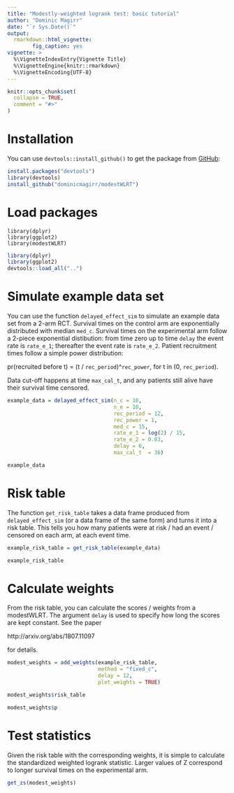```yaml
---
title: "Modestly-weighted logrank test: basic tutorial"
author: "Dominic Magirr"
date: "`r Sys.Date()`"
output: 
  rmarkdown::html_vignette:
        fig_caption: yes
vignette: >
  %\VignetteIndexEntry{Vignette Title}
  %\VignetteEngine{knitr::rmarkdown}
  %\VignetteEncoding{UTF-8}
---
```


```r
knitr::opts_chunk$set(
  collapse = TRUE,
  comment = "#>"
)
```

# Installation

You can use `devtools::install_github()` to get the package from [GitHub](https://github.com/dominicmagirr/modestWLRT):

```r
install.packages("devtools")
library(devtools)
install_github("dominicmagirr/modestWLRT")
```


# Load packages

```
library(dplyr)
library(ggplot2)
library(modestWLRT)
```

```r
library(dplyr)
library(ggplot2)
devtools::load_all("..")
```

# Simulate example data set

You can use the function `delayed_effect_sim` to simulate an example data set from a 2-arm RCT. Survival times on the control arm are exponentially distributed with median `med_c`. Survival times on the experimental arm follow a 2-piece exponential distibution: from time zero up to time `delay` the event rate is `rate_e_1`; thereafter the event rate is `rate_e_2`. Patient recruitment times follow a simple power distribution:

pr(recruited before t) = (t / `rec_period`)^`rec_power`, for t in (0, `rec_period`).

Data cut-off happens at time `max_cal_t`, and any patients still alive have their survival time censored.

```r
example_data = delayed_effect_sim(n_c = 10,
                                  n_e = 10,
                                  rec_period = 12,
                                  rec_power = 1,
                                  med_c = 15,
                                  rate_e_1 = log(2) / 15,
                                  rate_e_2 = 0.03,
                                  delay = 6,
                                  max_cal_t  = 36)

example_data
```


# Risk table

The function `get_risk_table` takes a data frame produced from `delayed_effect_sim` (or a data frame of the same form) and turns it into a risk table. This tells you how many patients were at risk / had an event / censored on each arm, at each event time.

```r
example_risk_table = get_risk_table(example_data)

example_risk_table
```

# Calculate weights

From the risk table, you can calculate the scores / weights from a modestWLRT. The argument `delay` is used to specify how long the scores are kept constant. See the paper

http://arxiv.org/abs/1807.11097

for details.

```r
modest_weights = add_weights(example_risk_table, 
                             method = "fixed_c", 
                             delay = 12, 
                             plot_weights = TRUE)
```

```r
modest_weights$risk_table
```

```r
modest_weights$p
```

# Test statistics

Given the risk table with the corresponding weights, it is simple to calculate the standardized weighted logrank statistic. Larger values of Z correspond to longer survival times on the experimental arm.

```r
get_zs(modest_weights)
```




